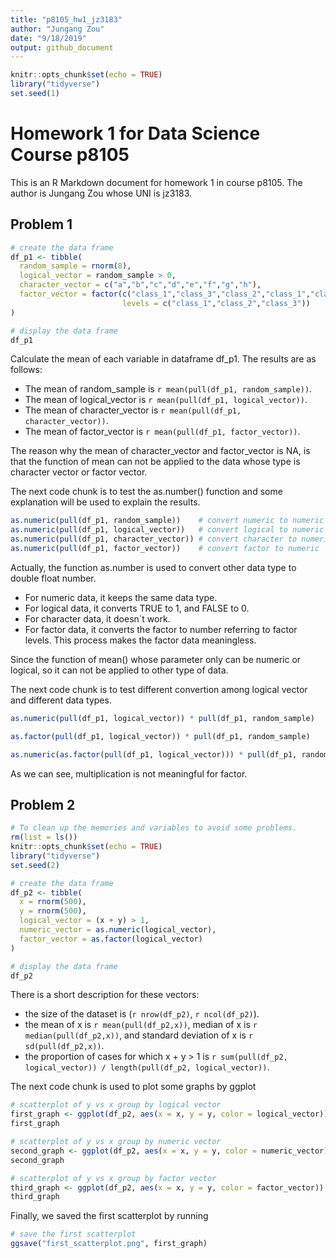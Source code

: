 ```yaml
---
title: "p8105_hw1_jz3183"
author: "Jungang Zou"
date: "9/18/2019"
output: github_document
---
```


```r
knitr::opts_chunk$set(echo = TRUE)
library("tidyverse")
set.seed(1)
```

# Homework 1 for Data Science Course p8105

This is an R Markdown document for homework 1 in course p8105. The author is Jungang Zou whose UNI is jz3183.

## Problem 1

```r
# create the data frame
df_p1 <- tibble(
  random_sample = rnorm(8),
  logical_vector = random_sample > 0,
  character_vector = c("a","b","c","d","e","f","g","h"),
  factor_vector = factor(c("class_1","class_3","class_2","class_1","class_2","class_3","class_1","class_2"), 
                         levels = c("class_1","class_2","class_3"))
)

# display the data frame
df_p1
```

Calculate the mean of each variable in dataframe df_p1. The results are as follows:

* The mean of random_sample is `r mean(pull(df_p1, random_sample))`. 
* The mean of logical_vector is `r mean(pull(df_p1, logical_vector))`. 
* The mean of character_vector is `r mean(pull(df_p1, character_vector))`. 
* The mean of factor_vector is `r mean(pull(df_p1, factor_vector))`. 

The reason why the mean of character_vector and factor_vector is NA, is that the function of mean can not be applied to the data whose type is character vector or factor vector.


The next code chunk is to test the as.number() function and some explanation will be used to explain the results.

```r
as.numeric(pull(df_p1, random_sample))    # convert numeric to numeric
as.numeric(pull(df_p1, logical_vector))   # convert logical to numeric
as.numeric(pull(df_p1, character_vector)) # convert character to numeric
as.numeric(pull(df_p1, factor_vector))    # convert factor to numeric
```

Actually, the function as.number is used to convert other data type to double float number. 

* For numeric data, it keeps the same data type.
* For logical data, it converts TRUE to 1, and FALSE to 0. 
* For character data, it doesn`t work.
* For factor data, it converts the factor to number referring to factor levels. This process makes the factor data meaningless.

Since the function of mean() whose parameter only can be numeric or logical, so it can not be applied to other type of data.


The next code chunk is to test different convertion among logical vector and different data types.

```r
as.numeric(pull(df_p1, logical_vector)) * pull(df_p1, random_sample)            # convert numeric to numeric and multiplication

as.factor(pull(df_p1, logical_vector)) * pull(df_p1, random_sample)             # convert logical to numeric and multiplication

as.numeric(as.factor(pull(df_p1, logical_vector))) * pull(df_p1, random_sample) # convert factor to numeric and multiplication
```

As we can see, multiplication is not meaningful for factor.


## Problem 2

```r
# To clean up the memories and variables to avoid some problems.
rm(list = ls())
knitr::opts_chunk$set(echo = TRUE)
library("tidyverse")
set.seed(2)
```


```r
# create the data frame
df_p2 <- tibble(
  x = rnorm(500),
  y = rnorm(500),
  logical_vector = (x + y) > 1,
  numeric_vector = as.numeric(logical_vector),
  factor_vector = as.factor(logical_vector)
)

# display the data frame
df_p2
```

There is a short description for these vectors:

* the size of the dataset is (`r nrow(df_p2)`, `r ncol(df_p2)`).
* the mean of x is `r mean(pull(df_p2,x))`, median of x is `r median(pull(df_p2,x))`, and standard deviation of x is `r sd(pull(df_p2,x))`.
* the proportion of cases for which x + y > 1 is `r sum(pull(df_p2, logical_vector)) / length(pull(df_p2, logical_vector))`.


The next code chunk is used to plot some graphs by ggplot

```r
# scatterplot of y vs x group by logical vector
first_graph <- ggplot(df_p2, aes(x = x, y = y, color = logical_vector)) + geom_point() + labs(title = "Scatterplot of y vs x group by logical vector", x = "x", y = "y") + theme(plot.title = element_text(hjust = 0.5))
first_graph

# scatterplot of y vs x group by numeric vector
second_graph <- ggplot(df_p2, aes(x = x, y = y, color = numeric_vector)) + geom_point() + labs(title = "Scatterplot of y vs x group by numeric vector", x = "x", y = "y") + theme(plot.title = element_text(hjust = 0.5))
second_graph

# scatterplot of y vs x group by factor vector
third_graph <- ggplot(df_p2, aes(x = x, y = y, color = factor_vector)) + geom_point() + labs(title = "Scatterplot of y vs x group by factor vector", x = "x", y = "y") + theme(plot.title = element_text(hjust = 0.5))
third_graph
```


Finally, we saved the first scatterplot by running 
```r
# save the first scatterplot
ggsave("first_scatterplot.png", first_graph)
```